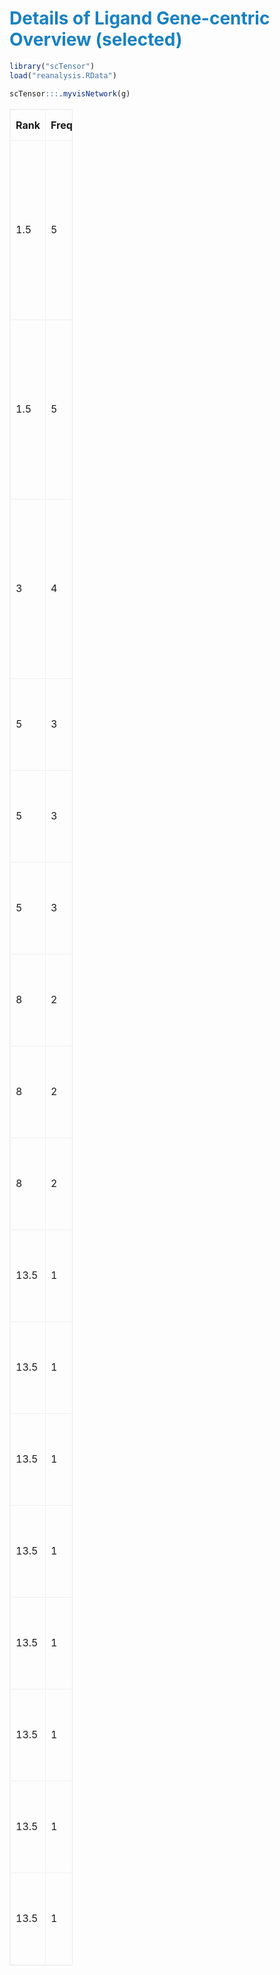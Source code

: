 # <font color='#1881c2'>Details of Ligand Gene-centric Overview (selected)</font>

```r
library("scTensor")
load("reanalysis.RData")

scTensor:::.myvisNetwork(g)
```

<style type='text/css'>
table,th,td {
width: 20%;
border: 1px solid #f0f0f0;
}
</style>

|Rank|Frequency|Ligand Gene|Receptor Genes|Related CCIs|
|---------------|---------------|---------------|---------------|---------------|
|1.5|5|[IGF1](https://www.ncbi.nlm.nih.gov/gene/3479) ![](figures/Ligand/3479.png)|[APLNR](https://www.ncbi.nlm.nih.gov/gene/187) ![](figures/Receptor/187.png) [PDGFRB](https://www.ncbi.nlm.nih.gov/gene/5159) ![](figures/Receptor/5159.png) [PDGFRA](https://www.ncbi.nlm.nih.gov/gene/5156) ![](figures/Receptor/5156.png) [EDNRB](https://www.ncbi.nlm.nih.gov/gene/1910) ![](figures/Receptor/1910.png) [NTRK2](https://www.ncbi.nlm.nih.gov/gene/4915) ![](figures/Receptor/4915.png)|[See the details of (2,3,)-related L-R patterns](pattern_2_3.html) [See the details of (2,2,)-related L-R patterns](pattern_2_2.html)|
|1.5|5|[ANGPT2](https://www.ncbi.nlm.nih.gov/gene/285) ![](figures/Ligand/285.png)|[NTRK2](https://www.ncbi.nlm.nih.gov/gene/4915) ![](figures/Receptor/4915.png) [PDGFRB](https://www.ncbi.nlm.nih.gov/gene/5159) ![](figures/Receptor/5159.png) [PDGFRA](https://www.ncbi.nlm.nih.gov/gene/5156) ![](figures/Receptor/5156.png) [ENG](https://www.ncbi.nlm.nih.gov/gene/2022) ![](figures/Receptor/2022.png)|[See the details of (2,3,)-related L-R patterns](pattern_2_3.html) [See the details of (2,2,)-related L-R patterns](pattern_2_2.html)|
|3|4|[SPARCL1](https://www.ncbi.nlm.nih.gov/gene/8404) ![](figures/Ligand/8404.png)|[APLNR](https://www.ncbi.nlm.nih.gov/gene/187) ![](figures/Receptor/187.png) [NTRK2](https://www.ncbi.nlm.nih.gov/gene/4915) ![](figures/Receptor/4915.png) [GPC3](https://www.ncbi.nlm.nih.gov/gene/2719) ![](figures/Receptor/2719.png)|[See the details of (2,3,)-related L-R patterns](pattern_2_3.html) [See the details of (2,2,)-related L-R patterns](pattern_2_2.html)|
|5|3|[BGN](https://www.ncbi.nlm.nih.gov/gene/633) ![](figures/Ligand/633.png)|[PDGFRB](https://www.ncbi.nlm.nih.gov/gene/5159) ![](figures/Receptor/5159.png) [ENG](https://www.ncbi.nlm.nih.gov/gene/2022) ![](figures/Receptor/2022.png) [GPC3](https://www.ncbi.nlm.nih.gov/gene/2719) ![](figures/Receptor/2719.png)|[See the details of (2,2,)-related L-R patterns](pattern_2_2.html)|
|5|3|[DCN](https://www.ncbi.nlm.nih.gov/gene/1634) ![](figures/Ligand/1634.png)|[PDGFRB](https://www.ncbi.nlm.nih.gov/gene/5159) ![](figures/Receptor/5159.png) [PDGFRA](https://www.ncbi.nlm.nih.gov/gene/5156) ![](figures/Receptor/5156.png) [GPC3](https://www.ncbi.nlm.nih.gov/gene/2719) ![](figures/Receptor/2719.png)|[See the details of (2,2,)-related L-R patterns](pattern_2_2.html)|
|5|3|[COL1A1](https://www.ncbi.nlm.nih.gov/gene/1277) ![](figures/Ligand/1277.png)|[PDGFRB](https://www.ncbi.nlm.nih.gov/gene/5159) ![](figures/Receptor/5159.png) [PDGFRA](https://www.ncbi.nlm.nih.gov/gene/5156) ![](figures/Receptor/5156.png) [ENG](https://www.ncbi.nlm.nih.gov/gene/2022) ![](figures/Receptor/2022.png)|[See the details of (2,2,)-related L-R patterns](pattern_2_2.html)|
|8|2|[CXCL10](https://www.ncbi.nlm.nih.gov/gene/3627) ![](figures/Ligand/3627.png)|[APLNR](https://www.ncbi.nlm.nih.gov/gene/187) ![](figures/Receptor/187.png) [PTGER3](https://www.ncbi.nlm.nih.gov/gene/5733) ![](figures/Receptor/5733.png)|[See the details of (2,3,)-related L-R patterns](pattern_2_3.html)|
|8|2|[COL3A1](https://www.ncbi.nlm.nih.gov/gene/1281) ![](figures/Ligand/1281.png)|[PDGFRB](https://www.ncbi.nlm.nih.gov/gene/5159) ![](figures/Receptor/5159.png) [PDGFRA](https://www.ncbi.nlm.nih.gov/gene/5156) ![](figures/Receptor/5156.png)|[See the details of (2,2,)-related L-R patterns](pattern_2_2.html)|
|8|2|[LUM](https://www.ncbi.nlm.nih.gov/gene/4060) ![](figures/Ligand/4060.png)|[PDGFRB](https://www.ncbi.nlm.nih.gov/gene/5159) ![](figures/Receptor/5159.png) [PDGFRA](https://www.ncbi.nlm.nih.gov/gene/5156) ![](figures/Receptor/5156.png)|[See the details of (2,2,)-related L-R patterns](pattern_2_2.html)|
|13.5|1|[ISLR](https://www.ncbi.nlm.nih.gov/gene/3671) ![](figures/Ligand/3671.png)|[PDGFRB](https://www.ncbi.nlm.nih.gov/gene/5159) ![](figures/Receptor/5159.png)|[See the details of (2,2,)-related L-R patterns](pattern_2_2.html)|
|13.5|1|[IGFBP7](https://www.ncbi.nlm.nih.gov/gene/3490) ![](figures/Ligand/3490.png)|[PDGFRB](https://www.ncbi.nlm.nih.gov/gene/5159) ![](figures/Receptor/5159.png)|[See the details of (2,2,)-related L-R patterns](pattern_2_2.html)|
|13.5|1|[INHBA](https://www.ncbi.nlm.nih.gov/gene/3624) ![](figures/Ligand/3624.png)|[ENG](https://www.ncbi.nlm.nih.gov/gene/2022) ![](figures/Receptor/2022.png)|[See the details of (2,2,)-related L-R patterns](pattern_2_2.html)|
|13.5|1|[COL1A2](https://www.ncbi.nlm.nih.gov/gene/1278) ![](figures/Ligand/1278.png)|[PDGFRB](https://www.ncbi.nlm.nih.gov/gene/5159) ![](figures/Receptor/5159.png)|[See the details of (2,2,)-related L-R patterns](pattern_2_2.html)|
|13.5|1|[SPARC](https://www.ncbi.nlm.nih.gov/gene/6678) ![](figures/Ligand/6678.png)|[PDGFRB](https://www.ncbi.nlm.nih.gov/gene/5159) ![](figures/Receptor/5159.png)|[See the details of (2,2,)-related L-R patterns](pattern_2_2.html)|
|13.5|1|[CXCL12](https://www.ncbi.nlm.nih.gov/gene/6387) ![](figures/Ligand/6387.png)|[PDGFRB](https://www.ncbi.nlm.nih.gov/gene/5159) ![](figures/Receptor/5159.png)|[See the details of (2,2,)-related L-R patterns](pattern_2_2.html)|
|13.5|1|[IL7](https://www.ncbi.nlm.nih.gov/gene/3574) ![](figures/Ligand/3574.png)|[PDGFRB](https://www.ncbi.nlm.nih.gov/gene/5159) ![](figures/Receptor/5159.png)|[See the details of (2,2,)-related L-R patterns](pattern_2_2.html)|
|13.5|1|[IGFBP5](https://www.ncbi.nlm.nih.gov/gene/3488) ![](figures/Ligand/3488.png)|[GPC3](https://www.ncbi.nlm.nih.gov/gene/2719) ![](figures/Receptor/2719.png)|[See the details of (2,2,)-related L-R patterns](pattern_2_2.html)|

